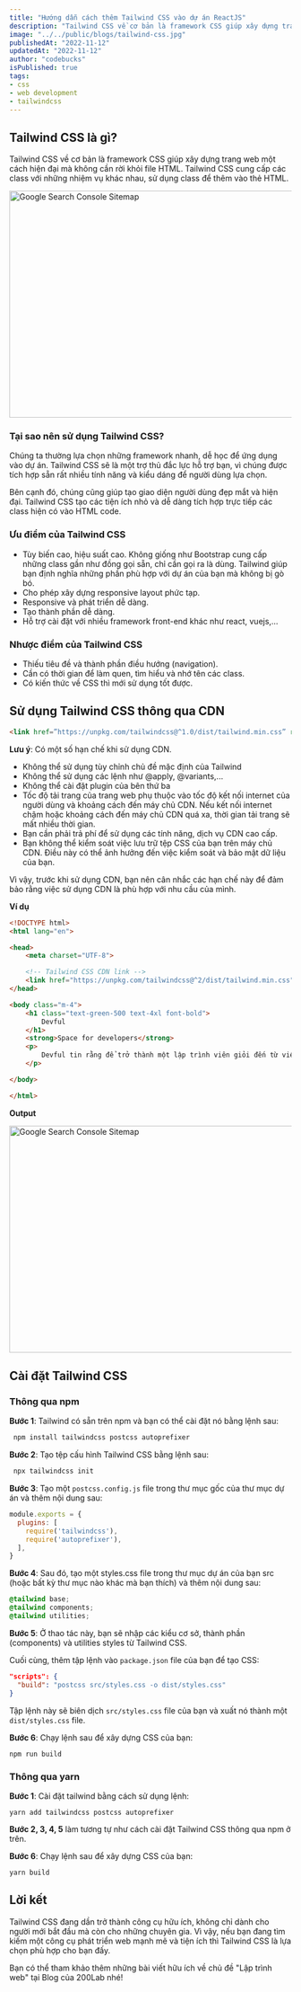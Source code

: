 ```yaml
---
title: "Hướng dẫn cách thêm Tailwind CSS vào dự án ReactJS"
description: "Tailwind CSS về cơ bản là framework CSS giúp xây dựng trang web một cách hiện đại mà không cần rời khỏi file HTML."
image: "../../public/blogs/tailwind-css.jpg"
publishedAt: "2022-11-12"
updatedAt: "2022-11-12"
author: "codebucks"
isPublished: true
tags:
- css
- web development
- tailwindcss
---
```


## Tailwind CSS là gì?

Tailwind CSS về cơ bản là framework CSS giúp xây dựng trang web một cách hiện đại mà không cần rời khỏi file HTML. Tailwind CSS cung cấp các class với những nhiệm vụ khác nhau, sử dụng class để thêm vào thẻ HTML.

<Image
  src="/blogs/tailwindcss-logo.png"
  alt="Google Search Console Sitemap"
  width="718"
  height="404"
  sizes="100vw"
/>

### Tại sao nên sử dụng Tailwind CSS?

Chúng ta thường lựa chọn những framework nhanh, dễ học để ứng dụng vào dự án. Tailwind CSS sẽ là một trợ thủ đắc lực hỗ trợ bạn, vì chúng được tích hợp sẵn rất nhiều tính năng và kiểu dáng để người dùng lựa chọn.

Bên cạnh đó, chúng cũng giúp tạo giao diện người dùng đẹp mắt và hiện đại. Tailwind CSS tạo các tiện ích nhỏ và dễ dàng tích hợp trực tiếp các class hiện có vào HTML code.

### Ưu điểm của Tailwind CSS

- Tùy biến cao, hiệu suất cao. Không giống như Bootstrap cung cấp những class gần như đồng gọi sẵn, chỉ cần gọi ra là dùng. Tailwind giúp bạn định nghĩa những phần phù hợp với dự án của bạn mà không bị gò bó.
- Cho phép xây dựng responsive layout phức tạp.
- Responsive và phát triển dễ dàng.
- Tạo thành phần dễ dàng.
- Hỗ trợ cài đặt với nhiều framework front-end khác như react, vuejs,…

### Nhược điểm của Tailwind CSS

- Thiếu tiêu đề và thành phần điều hướng (navigation).
- Cần có thời gian để làm quen, tìm hiểu và nhớ tên các class.
- Có kiến thức về CSS thì mới sử dụng tốt được.

## Sử dụng Tailwind CSS thông qua CDN

```html
<link href=”https://unpkg.com/tailwindcss@^1.0/dist/tailwind.min.css” rel=”stylesheet”>
```

**Lưu ý**: Có một số hạn chế khi sử dụng CDN.

- Không thể sử dụng tùy chỉnh chủ đề mặc định của Tailwind
- Không thể sử dụng các lệnh như @apply, @variants,...
- Không thể cài đặt plugin của bên thứ ba
- Tốc độ tải trang của trang web phụ thuộc vào tốc độ kết nối internet của người dùng và khoảng cách đến máy chủ CDN. Nếu kết nối internet chậm hoặc khoảng cách đến máy chủ CDN quá xa, thời gian tải trang sẽ mất nhiều thời gian.
- Bạn cần phải trả phí để sử dụng các tính năng, dịch vụ CDN cao cấp.
- Bạn không thể kiểm soát việc lưu trữ tệp CSS của bạn trên máy chủ CDN. Điều này có thể ảnh hưởng đến việc kiểm soát và bảo mật dữ liệu của bạn.

Vì vậy, trước khi sử dụng CDN, bạn nên cân nhắc các hạn chế này để đảm bảo rằng việc sử dụng CDN là phù hợp với nhu cầu của mình.

**Ví dụ**

```html
<!DOCTYPE html>
<html lang="en">

<head>
    <meta charset="UTF-8">

    <!-- Tailwind CSS CDN link -->
    <link href="https://unpkg.com/tailwindcss@^2/dist/tailwind.min.css" rel="stylesheet">
</head>

<body class="m-4">
    <h1 class="text-green-500 text-4xl font-bold">
        Devful
    </h1>
    <strong>Space for developers</strong>
    <p>
        Devful tin rằng để trở thành một lập trình viên giỏi đến từ việc hiểu bản chất của công nghệ chứ không đơn thuần chỉ biết code.
    </p>

</body>

</html>
```
**Output**

<Image
  src="/blogs/tailwindcss-example.png"
  alt="Google Search Console Sitemap"
  width="718"
  height="404"
  sizes="100vw"
/>

## Cài đặt Tailwind CSS

### Thông qua npm

**Bước 1**: Tailwind có sẵn trên npm và bạn có thể cài đặt nó bằng lệnh sau:

```js
 npm install tailwindcss postcss autoprefixer
 ```

**Bước 2**: Tạo tệp cấu hình Tailwind CSS bằng lệnh sau:
```js
 npx tailwindcss init
 ```

**Bước 3**: Tạo một `postcss.config.js` file trong thư mục gốc của thư mục dự án và thêm nội dung sau:

```js
module.exports = {
  plugins: [
    require('tailwindcss'),
    require('autoprefixer'),
  ],
}
```

**Bước 4**: Sau đó, tạo một styles.css file trong thư mục dự án của bạn src (hoặc bất kỳ thư mục nào khác mà bạn thích) và thêm nội dung sau:

```css
@tailwind base;
@tailwind components;
@tailwind utilities;
```

**Bước 5**: Ở thao tác này, bạn sẽ nhập các kiểu cơ sở, thành phần (components) và utilities styles từ Tailwind CSS.

Cuối cùng, thêm tập lệnh vào `package.json` file của bạn để tạo CSS:

```json
"scripts": {
  "build": "postcss src/styles.css -o dist/styles.css"
}
```

Tập lệnh này sẽ biên dịch `src/styles.css` file của bạn và xuất nó thành một `dist/styles.css` file.

**Bước 6**: Chạy lệnh sau để xây dựng CSS của bạn:

```
npm run build
```

### Thông qua yarn

**Bước 1**: Cài đặt tailwind bằng cách sử dụng lệnh:

```
yarn add tailwindcss postcss autoprefixer
```

**Bước 2, 3, 4, 5** làm tương tự như cách cài đặt Tailwind CSS thông qua npm ở trên.

**Bước 6**: Chạy lệnh sau để xây dựng CSS của bạn:

```
yarn build
```

## Lời kết

Tailwind CSS đang dần trở thành công cụ hữu ích, không chỉ dành cho người mới bắt đầu mà còn cho những chuyên gia. Vì vậy, nếu bạn đang tìm kiếm một công cụ phát triển web mạnh mẽ và tiện ích thì Tailwind CSS là lựa chọn phù hợp cho bạn đấy.

Bạn có thể tham khảo thêm những bài viết hữu ích về chủ đề "Lập trình web" tại Blog của 200Lab nhé!